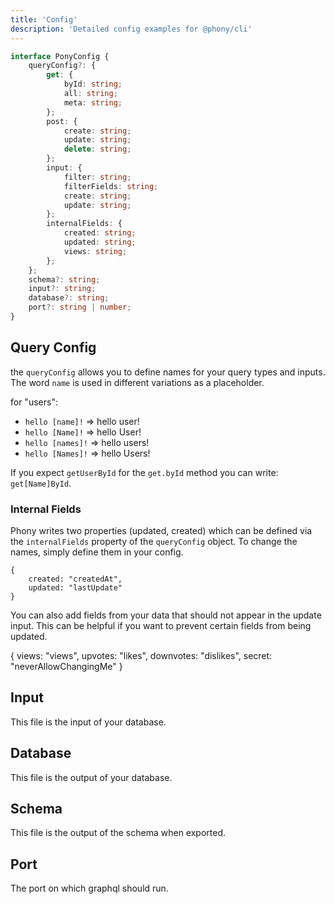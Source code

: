 ```yaml
---
title: 'Config'
description: 'Detailed config examples for @phony/cli'
---
```


```ts
interface PonyConfig {
	queryConfig?: {
		get: {
			byId: string;
			all: string;
			meta: string;
		};
		post: {
			create: string;
			update: string;
			delete: string;
		};
		input: {
			filter: string;
			filterFields: string;
			create: string;
			update: string;
		};
		internalFields: {
			created: string;
			updated: string;
			views: string;
		};
	};
	schema?: string;
	input?: string;
	database?: string;
	port?: string | number;
}
```

## Query Config

the `queryConfig` allows you to define names for your query types and inputs.
The word `name` is used in different variations as a placeholder.

for "users":

* `hello [name]!` => hello user!
* `hello [Name]!` => hello User!
* `hello [names]!` => hello users!
* `hello [Names]!` => hello Users!

If you expect `getUserById` for the `get.byId` method you can write: `get[Name]ById`.

### Internal Fields

Phony writes two properties (updated, created) which can be defined via the
`internalFields` property of the `queryConfig` object.
To change the names, simply define them in your config.

```
{
	created: "createdAt",
	updated: "lastUpdate"
}
```

You can also add fields from your data that should not appear in the update
input. This can be helpful if you want to prevent certain fields from being
updated.

{
	views: "views",
	upvotes: "likes",
	downvotes: "dislikes",
	secret: "neverAllowChangingMe"
}

## Input

This file is the input of your database.

## Database

This file is the output of your database.

## Schema

This file is the output of the schema when exported.

## Port

The port on which graphql should run.
